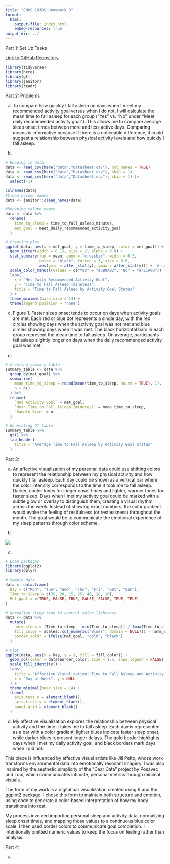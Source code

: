 ```yaml
---
title: "ENVS 193DS Homework 3"
format:
  html:
    output-file: index.html
    embed-resources: true
output-dir: ../
---
```


Part 1: Set Up Tasks

[Link to GitHub Repository](https://github.com/fionajeweler1/ENVS-193DS_homework-03)

```r
library(tidyverse)
library(here)
library(gt)
library(janitor)
library(readr)
```


Part 2: Problems 

a. To compare how quickly I fall asleep on days when I meet my recommended activity goal versus when I do not, I will calculate the mean time to fall asleep for each group ("Yes" vs. "No" under "Meet daily recommended activity goal"). This allows me to compare average sleep onset times between more and less active days. Comparing means is informative because if there is a noticeable difference, it could suggest a relationship between physical activity levels and how quickly I fall asleep.

b. 
```r
# Reading in data
data <- read_csv(here("data","Datasheet.csv"), col_names = TRUE)
data <- read_csv(here("data","Datasheet.csv"), skip = 1)
data <- read_csv(here("data","Datasheet.csv"), skip = 1) |> 
  select(-1)

colnames(data)
#Clean column names
data <- janitor::clean_names(data)

#Renaming column names 
data <- data %>%
  rename(
    time_to_sleep = time_to_fall_asleep_minutes,
    met_goal = meet_daily_recommended_activity_goal
  )

# Creating plot 
ggplot(data, aes(x = met_goal, y = time_to_sleep, color = met_goal)) +
  geom_jitter(width = 0.15, size = 2, alpha = 0.8) +
  stat_summary(fun = mean, geom = "crossbar", width = 0.5,
               color = "black", fatten = 3, size = 0.6,
               aes(ymin = after_stat(y), ymax = after_stat(y))) +  # updated for deprecation
  scale_color_manual(values = c("Yes" = "#3B9AB2", "No" = "#F21A00")) +
  labs(
    x = "Met Daily Recommended Activity Goal",
    y = "Time to Fall Asleep (minutes)",
    title = "Time to Fall Asleep by Activity Goal Status"
  ) +
  theme_minimal(base_size = 14) +
  theme(legend.position = "none")

```

c. 
Figure 1. Faster sleep onset tends to occur on days when activity goals are met. Each red or blue dot represents a single day, with the red circles showing days when the activity goal was not met and blue circles showing days when it was met. The black horizontal bars in each group represent the mean time to fall asleep. On average, participants fell asleep slightly longer on days when the daily recommended activity goal was met.

d. 
```r
# Creating summary table
summary_table <- data %>%
  group_by(met_goal) %>%
  summarise(
    mean_time_to_sleep = round(mean(time_to_sleep, na.rm = TRUE), 1),
    n = n()
  ) %>%
  rename(
    `Met Activity Goal` = met_goal,
    `Mean Time to Fall Asleep (minutes)` = mean_time_to_sleep,
    `Sample Size` = n
  )

# Generating GT table
summary_table %>%
  gt() %>%
  tab_header(
    title = "Average Time to Fall Asleep by Activity Goal Status"
  )
```

Part 3: 

a. 
An affective visualization of my personal data could use shifting colors to represent the relationship between my physical activity and how quickly I fall asleep. Each day could be shown as a vertical bar where the color intensity corresponds to the time it took me to fall asleep. Darker, cooler tones for longer onset times and lighter, warmer tones for faster sleep. Days when I met my activity goal could be marked with a subtle glow or overlay to distinguish them, creating a visual rhythm across the week. Instead of showing exact numbers, the color gradient would evoke the feeling of restfulness (or restlessness) throughout the month. The goal would be to communicate the emotional experience of my sleep patterns through color scheme. 

b. 

![](sketch.png)

c.
```r
# Load packages
library(ggplot2)
library(dplyr)

# Sample data
data <- data.frame(
  Day = c("Mon", "Tue", "Wed", "Thu", "Fri", "Sat", "Sun"),
  Time_to_sleep = c(35, 20, 15, 25, 40, 18, 10),
  Met_goal = c(TRUE, FALSE, TRUE, FALSE, FALSE, TRUE, TRUE)
)

# Normalize sleep time to control color lightness
data <- data %>%
  mutate(
    norm_sleep = (Time_to_sleep - min(Time_to_sleep)) / (max(Time_to_sleep) - min(Time_to_sleep)),
    fill_color = scales::col_numeric("Blues", domain = NULL)(1 - norm_sleep),
    border_color = ifelse(Met_goal, "gold", "black")
  )

# Plot
ggplot(data, aes(x = Day, y = 1, fill = fill_color)) +
  geom_col(color = data$border_color, size = 1.5, show.legend = FALSE) +
  scale_fill_identity() +
  labs(
    title = "Affective Visualization: Time to Fall Asleep and Activity Goal",
    x = "Day of Week", y = NULL
  ) +
  theme_minimal(base_size = 14) +
  theme(
    axis.text.y = element_blank(),
    axis.ticks.y = element_blank(),
    panel.grid = element_blank()
  )
```

d.
My affective visualization explores the relationship between physical activity and the time it takes me to fall asleep. Each day is represented as a bar with a color gradient: lighter blues indicate faster sleep onset, while darker blues represent longer delays. The gold border highlights days when I met my daily activity goal, and black borders mark days when I did not.

This piece is influenced by affective visual artists like Jill Pelto, whose work transforms environmental data into emotionally resonant imagery. I was also inspired by the aesthetic simplicity of the “Dear Data” project by Posavec and Lupi, which communicates intimate, personal metrics through minimal visuals.

The form of my work is a digital bar visualization created using R and the ggplot2 package. I chose this form to maintain both structure and emotion, using code to generate a color-based interpretation of how my body transitions into rest.

My process involved importing personal sleep and activity data, normalizing sleep onset times, and mapping those values to a continuous blue color scale. I then used border colors to communicate goal completion. I intentionally omitted numeric values to keep the focus on feeling rather than analysis.

Part 4:

a. 